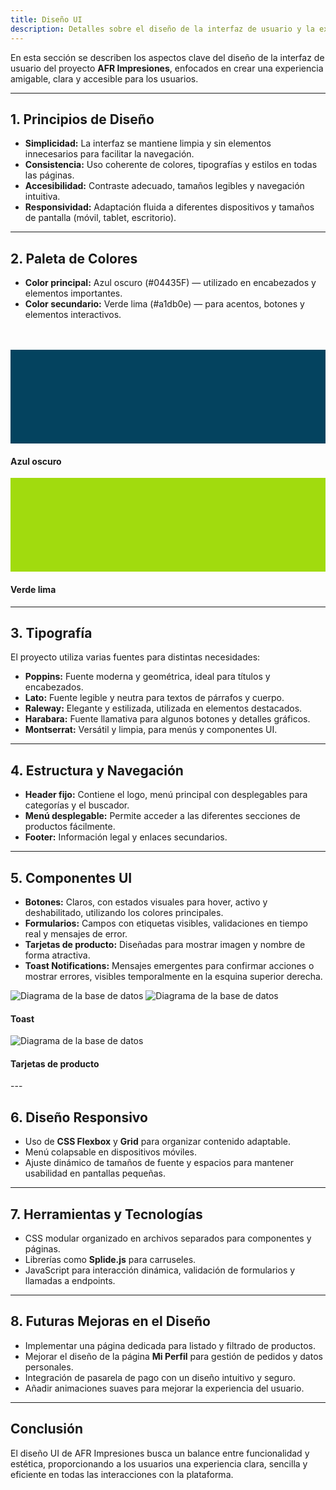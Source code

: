 ```yaml
---
title: Diseño UI
description: Detalles sobre el diseño de la interfaz de usuario y la experiencia visual en AFR Impresiones.
---
```



En esta sección se describen los aspectos clave del diseño de la interfaz de usuario del proyecto **AFR Impresiones**, enfocados en crear una experiencia amigable, clara y accesible para los usuarios.

---

## 1. Principios de Diseño

- **Simplicidad:** La interfaz se mantiene limpia y sin elementos innecesarios para facilitar la navegación.
- **Consistencia:** Uso coherente de colores, tipografías y estilos en todas las páginas.
- **Accesibilidad:** Contraste adecuado, tamaños legibles y navegación intuitiva.
- **Responsividad:** Adaptación fluida a diferentes dispositivos y tamaños de pantalla (móvil, tablet, escritorio).

---

## 2. Paleta de Colores

- **Color principal:** Azul oscuro (#04435F) — utilizado en encabezados y elementos importantes.
- **Color secundario:** Verde lima (#a1db0e) — para acentos, botones y elementos interactivos.
<br/>
<br/>
<CardGrid stagger>
  <Card>
    <div class="w-full h-32 rounded-md" style="background-color: #04435F; height: 150px;"></div> 
    <h4 class="mt-2 text-center text-gray-700">Azul oscuro</h4>
  </Card>

  <Card>
    <div class="w-full h-32 rounded-md" style="background-color: #a1db0e; height: 150px;"></div>
    <h4 class="mt-2 text-center text-gray-700">Verde lima</h4>
  </Card>
</CardGrid>

---

## 3. Tipografía

El proyecto utiliza varias fuentes para distintas necesidades:

- **Poppins:** Fuente moderna y geométrica, ideal para títulos y encabezados.
- **Lato:** Fuente legible y neutra para textos de párrafos y cuerpo.
- **Raleway:** Elegante y estilizada, utilizada en elementos destacados.
- **Harabara:** Fuente llamativa para algunos botones y detalles gráficos.
- **Montserrat:** Versátil y limpia, para menús y componentes UI.

---

## 4. Estructura y Navegación

- **Header fijo:** Contiene el logo, menú principal con desplegables para categorías y el buscador.
- **Menú desplegable:** Permite acceder a las diferentes secciones de productos fácilmente.
- **Footer:** Información legal y enlaces secundarios.

---

## 5. Componentes UI

- **Botones:** Claros, con estados visuales para hover, activo y deshabilitado, utilizando los colores principales.
- **Formularios:** Campos con etiquetas visibles, validaciones en tiempo real y mensajes de error.
- **Tarjetas de producto:** Diseñadas para mostrar imagen y nombre de forma atractiva.
- **Toast Notifications:** Mensajes emergentes para confirmar acciones o mostrar errores, visibles temporalmente en la esquina superior derecha.

<CardGrid stagger>
  <Card>
    <Image src={toastSuccess} alt="Diagrama de la base de datos" />
    <Image src={toastError} alt="Diagrama de la base de datos" />
    <h4 class="mt-2 text-center text-gray-700">Toast</h4>
  </Card>

  <Card>
    <Image src={productCard} alt="Diagrama de la base de datos" />
    <h4 class="mt-2 text-center text-gray-700">Tarjetas de producto</h4>
  </Card>
</CardGrid>
---

## 6. Diseño Responsivo

- Uso de **CSS Flexbox** y **Grid** para organizar contenido adaptable.
- Menú colapsable en dispositivos móviles.
- Ajuste dinámico de tamaños de fuente y espacios para mantener usabilidad en pantallas pequeñas.

---

## 7. Herramientas y Tecnologías

- CSS modular organizado en archivos separados para componentes y páginas.
- Librerías como **Splide.js** para carruseles.
- JavaScript para interacción dinámica, validación de formularios y llamadas a endpoints.

---

## 8. Futuras Mejoras en el Diseño

- Implementar una página dedicada para listado y filtrado de productos.
- Mejorar el diseño de la página **Mi Perfil** para gestión de pedidos y datos personales.
- Integración de pasarela de pago con un diseño intuitivo y seguro.
- Añadir animaciones suaves para mejorar la experiencia del usuario.

---

## Conclusión

El diseño UI de AFR Impresiones busca un balance entre funcionalidad y estética, proporcionando a los usuarios una experiencia clara, sencilla y eficiente en todas las interacciones con la plataforma.

